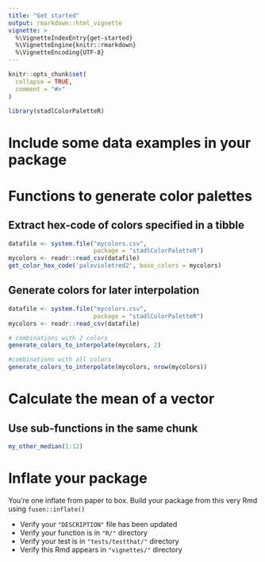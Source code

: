 ```yaml
---
title: "Get started"
output: rmarkdown::html_vignette
vignette: >
  %\VignetteIndexEntry{get-started}
  %\VignetteEngine{knitr::rmarkdown}
  %\VignetteEncoding{UTF-8}
---
```


```r
knitr::opts_chunk$set(
  collapse = TRUE,
  comment = "#>"
)
```

```r
library(stadlColorPaletteR)
```

<!-- WARNING - This vignette is generated by {fusen} from dev/flat_full.Rmd: do not edit by hand -->

<!-- Run this 'development' chunk -->
<!-- Store every call to library() that you need to explore your functions -->


<!--
 You need to run the 'description' chunk in the '0-dev_history.Rmd' file before continuing your code there.

If it is the first time you use {fusen}, after 'description', you can directly run the last chunk of the present file with inflate() inside.
--> 


# Include some data examples in your package

<!-- 
 Store your dataset in a directory named "inst/" at the root of your project.
 Use it for your tests in this Rmd thanks to `pkgload::load_all()` to make it available
and `system.file()` to read it in your examples.

- There already is a dataset in the "inst/" directory to be used in the examples below
-->


# Functions to generate color palettes

## Extract hex-code of colors specified in a tibble

```r
datafile <- system.file("mycolors.csv", 
                        package = "stadlColorPaletteR")
mycolors <- readr::read_csv(datafile)
get_color_hex_code('palevioletred2', base_colors = mycolors)

```

## Generate colors for later interpolation

```r
datafile <- system.file("mycolors.csv", 
                        package = "stadlColorPaletteR")
mycolors <- readr::read_csv(datafile)

# combinations with 2 colors
generate_colors_to_interpolate(mycolors, 2)

#combinations with all colors
generate_colors_to_interpolate(mycolors, nrow(mycolors))

```

# Calculate the mean of a vector

<!--
There can be other functions, examples and tests in your flat template.
Each of them will be inflated in a different file, provided that there is a level-1 or level-2 section title to separate from previous functions.
-->


## Use sub-functions in the same chunk

```r
my_other_median(1:12)
```

<!--

# There can be development actions

Create a chunk with 'development' actions

- The chunk needs to be named `development` or `dev`
- It contains functions that are used for package development only
- Note that you may want to store most of these functions in the 0-dev_history.Rmd file

These are only included in the present flat template file, their content will not be part of the package anywhere else.
-->


# Inflate your package

You're one inflate from paper to box.
Build your package from this very Rmd using `fusen::inflate()`

- Verify your `"DESCRIPTION"` file has been updated
- Verify your function is in `"R/"` directory
- Verify your test is in `"tests/testthat/"` directory
- Verify this Rmd appears in `"vignettes/"` directory

